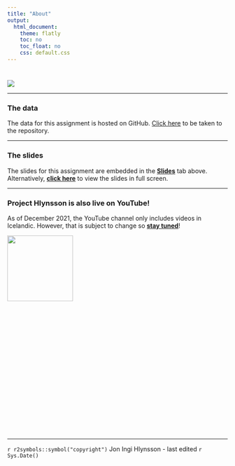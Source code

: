 ```yaml
---
title: "About"
output: 
  html_document:
    theme: flatly
    toc: no
    toc_float: no
    css: default.css
---
```


#

![](images/Banner.jpg)
<hr>

### The data

The data for this assignment is hosted on GitHub. [Click here](https://github.com/JonHlynsson/PSMT59-Statistics-I/tree/master/data) to be taken to the repository.

<hr>

### The slides

The slides for this assignment are embedded in the [**Slides**](https://jonhlynsson.github.io/PSMT59-Statistics-I/Links.html) tab above. Alternatively, [**click here**](https://jonhlynsson.github.io/PSMT59-Statistics-I/slides.html) to view the slides in full screen.
</div>



<hr>


### Project Hlynsson is also live on **YouTube**!


As of December 2021, the YouTube channel only includes videos in Icelandic. However, that is subject to change so [**stay tuned**](https://www.youtube.com/channel/UC8KVPSlpugcmWHFQYSAD4eA)!


<div class="pull-right">
![](images/ProjectHlynsson.jpg){width=150px align="right"}
</div>
<br><br><br><br><br><br><br><br>


<br><br><br><br><br><br><br><br><hr>
`r r2symbols::symbol("copyright")` Jon Ingi Hlynsson - last edited `r Sys.Date()`
